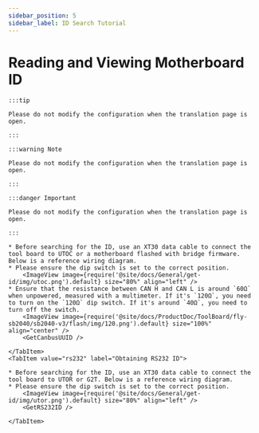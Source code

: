 ```yaml
---
sidebar_position: 5
sidebar_label: ID Search Tutorial
---
```











# Reading and Viewing Motherboard ID

    :::tip

    Please do not modify the configuration when the translation page is open.

    :::

    :::warning Note

    Please do not modify the configuration when the translation page is open.

    :::

    :::danger Important

    Please do not modify the configuration when the translation page is open.

    :::

<Tabs>
    <TabItem value="can" label="Obtaining CANBus UUID">

    * Before searching for the ID, use an XT30 data cable to connect the tool board to UTOC or a motherboard flashed with bridge firmware. Below is a reference wiring diagram.
    * Please ensure the dip switch is set to the correct position.
        <ImageView image={require('@site/docs/General/get-id/img/utoc.png').default} size="80%" align="left" />
    * Ensure that the resistance between CAN H and CAN L is around `60Ω` when unpowered, measured with a multimeter. If it's `120Ω`, you need to turn on the `120Ω` dip switch. If it's around `40Ω`, you need to turn off the switch.
        <ImageView image={require('@site/docs/ProductDoc/ToolBoard/fly-sb2040/sb2040-v3/flash/img/120.png').default} size="100%" align="center" />   
        <GetCanbusUUID />

    </TabItem>
    <TabItem value="rs232" label="Obtaining RS232 ID">

    * Before searching for the ID, use an XT30 data cable to connect the tool board to UTOR or G2T. Below is a reference wiring diagram.
    * Please ensure the dip switch is set to the correct position.
        <ImageView image={require('@site/docs/General/get-id/img/utor.png').default} size="80%" align="left" />              
        <GetRS232ID />

    </TabItem>
</Tabs>